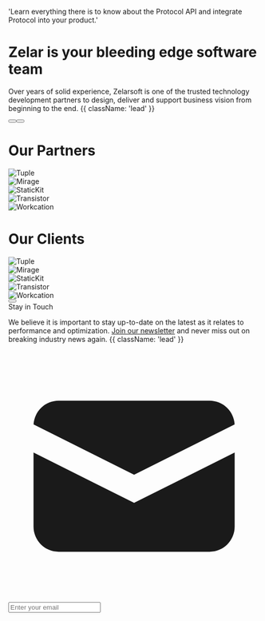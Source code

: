
  'Learn everything there is to know about the Protocol API and integrate Protocol into your product.'

<HeroPattern />

<h1 class="text-[3.75rem] font-bold leading-[5rem] mb-4"> Zelar is your bleeding edge software team</h1>

Over years of solid experience, Zelarsoft is one of the trusted technology development partners to design, deliver and support business vision from beginning to the end. {{ className: 'lead' }}

<div className="not-prose mb-16 mt-6 flex gap-3">
  <Button href="/quickstart" arrow="right" children="Get started" />
  <Button href="/sdks" variant="outline" children="Explore Case Studies" />
</div>

<h1 class="text-[1.5rem] font-bold leading-[0rem] my-4 pt-8">Our Partners</h1>

<div class="bg-transparent mt-12 mb-20">
  <div class="mx-auto max-w-7xl">
    <div class="grid grid-cols-2 gap-8 md:grid-cols-6 lg:grid-cols-5">
      <div class="col-span-1 flex justify-left md:col-span-2 lg:col-span-1">
        <img class="h-12 my-0" src="https://upload.wikimedia.org/wikipedia/commons/9/96/Microsoft_logo_%282012%29.svg" alt="Tuple"/>
      </div>
      <div class="col-span-1 flex justify-left md:col-span-2 lg:col-span-1">
        <img class="h-12 my-0" src="https://upload.wikimedia.org/wikipedia/commons/2/2f/Google_2015_logo.svg" alt="Mirage"/>
      </div>
      <div class="col-span-1 flex justify-left md:col-span-2 lg:col-span-1">
        <img class="h-12 my-0" src="https://tailwindui.com/img/logos/statickit-logo-gray-400.svg" alt="StaticKit"/>
      </div>
      <div class="col-span-1 flex justify-left md:col-span-3 lg:col-span-1">
        <img class="h-12 my-0" src="https://tailwindui.com/img/logos/transistor-logo-gray-400.svg" alt="Transistor"/>
      </div>
      <div class="col-span-2 flex justify-left md:col-span-3 lg:col-span-1">
        <img class="h-12 my-0" src="https://tailwindui.com/img/logos/workcation-logo-gray-400.svg" alt="Workcation"/>
      </div>
    </div>
  </div>
</div>

<h1 class="text-[1.5rem] font-bold leading-[0rem] my-4">Our Clients</h1>

<div class="bg-transparent mt-12 mb-16">
  <div class="mx-auto max-w-7xl">
    <div class="grid grid-cols-2 gap-8 md:grid-cols-6 lg:grid-cols-5">
      <div class="col-span-1 flex justify-left md:col-span-2 lg:col-span-1">
        <img class="h-12 my-0" src="https://tailwindui.com/img/logos/tuple-logo-gray-400.svg" alt="Tuple"/>
      </div>
      <div class="col-span-1 flex justify-left md:col-span-2 lg:col-span-1">
        <img class="h-12 my-0" src="https://tailwindui.com/img/logos/mirage-logo-gray-400.svg" alt="Mirage"/>
      </div>
      <div class="col-span-1 flex justify-left md:col-span-2 lg:col-span-1">
        <img class="h-12 my-0" src="https://tailwindui.com/img/logos/statickit-logo-gray-400.svg" alt="StaticKit"/>
      </div>
      <div class="col-span-1 flex justify-left md:col-span-3 lg:col-span-1">
        <img class="h-12 my-0" src="https://tailwindui.com/img/logos/transistor-logo-gray-400.svg" alt="Transistor"/>
      </div>
      <div class="col-span-2 flex justify-left md:col-span-3 lg:col-span-1">
        <img class="h-12 my-0" src="https://tailwindui.com/img/logos/workcation-logo-gray-400.svg" alt="Workcation"/>
      </div>
    </div>
  </div>
</div>

<Resources />

<div className="not-prose">
  <Button className="text-lg"
    href="/sdks"
    variant="text"
    arrow="right"
    children="View all services"
  />
</div>

<Guides />

<Heading level={2} id="guides" className="text-4xl">
        Stay in Touch
      </Heading>

We believe it is important to stay up-to-date on the latest as it relates to performance and optimization. [Join our newsletter](#) and never miss out on breaking industry news again. {{ className: 'lead' }}

<div class="relative">
  <div class="absolute inset-y-0 left-0 flex items-center pl-3 pointer-events-none">
    <svg aria-hidden="true" class="w-5 h-5 text-gray-500 dark:text-gray-400" fill="currentColor" viewBox="0 0 20 20" xmlns="http://www.w3.org/2000/svg"><path d="M2.003 5.884L10 9.882l7.997-3.998A2 2 0 0016 4H4a2 2 0 00-1.997 1.884z"></path><path d="M18 8.118l-8 4-8-4V14a2 2 0 002 2h12a2 2 0 002-2V8.118z"></path></svg>
  </div>
  <input type="text" id="email-address-icon" class="bg-gray-50 border border-gray-300 text-gray-900 text-sm rounded-lg focus:ring-blue-500 focus:border-blue-500 block w-full pl-10 p-2.5  dark:bg-gray-700 dark:border-gray-600 dark:placeholder-gray-400 dark:text-white dark:focus:ring-blue-500 dark:focus:border-blue-500" placeholder="Enter your email"/>
</div>
